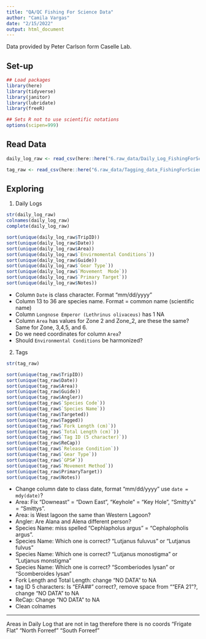 ```yaml
---
title: "QA/QC Fishing For Science Data"
author: "Camila Vargas"
date: "2/15/2022"
output: html_document
---
```

Data provided by Peter Carlson form Caselle Lab.



## Set-up
```r

## Load packages
library(here)
library(tidyverse)
library(janitor)
library(lubridate)
library(freeR)

## Sets R not to use scientific notations
options(scipen=999) 

```

## Read Data
```r
daily_log_raw <- read_csv(here::here("6.raw_data/Daily_Log_FishingForScience.csv"))

tag_raw <- read_csv(here::here("6.raw_data/Tagging_data_FishingForScience.csv"))

```


## Exploring

1. Daily Logs
```r
str(daily_log_raw)
colnames(daily_log_raw)
complete(daily_log_raw)

sort(unique(daily_log_raw$TripID))
sort(unique(daily_log_raw$Date))
sort(unique(daily_log_raw$Area))
sort(unique(daily_log_raw$`Envirmomental Conditions`))
sort(unique(daily_log_raw$Guide))
sort(unique(daily_log_raw$`Gear Type`))
sort(unique(daily_log_raw$`Movement  Mode`))
sort(unique(daily_log_raw$`Primary Target`))
sort(unique(daily_log_raw$Notes))
```

- Column `Date` is class character. Format "mm/dd/yyyy"
- Column 13 to 36 are species name. Format = common name (scientific name)
- Column `Longnose Emperor (Lethrinus olivaceus)` has 1 NA
- Column `Area` has values for Zone 2 and Zone_2, are these the same? Same for Zone, 3,4,5, and 6.
- Do we need coordinates for column `Area`?
- Should `Environmental Conditions` be harmonized?


2. Tags

```r
str(tag_raw)

sort(unique(tag_raw$TripID))
sort(unique(tag_raw$Date))
sort(unique(tag_raw$Area))
sort(unique(tag_raw$Guide))
sort(unique(tag_raw$Angler))
sort(unique(tag_raw$`Species Code`))
sort(unique(tag_raw$`Species Name`))
sort(unique(tag_raw$Targeted))
sort(unique(tag_raw$Tagged))
sort(unique(tag_raw$`Fork Length (cm)`))
sort(unique(tag_raw$`Total Length (cm)`))
sort(unique(tag_raw$`Tag ID (5 character)`))
sort(unique(tag_raw$ReCap))
sort(unique(tag_raw$`Release Condition`))
sort(unique(tag_raw$`Gear Type`))
sort(unique(tag_raw$`GPS#`))
sort(unique(tag_raw$`Movement Method`))
sort(unique(tag_raw$PrimaryTarget))
sort(unique(tag_raw$Notes))

```


- Change column date to class date, format "mm/dd/yyyy" use `date = mdy(date)`?
- Area: Fix "Downeast" = "Down East", "Keyhole" = "Key Hole", "Smitty's" = "Smittys".
- Area: is West lagoon the same than Western Lagoon?
- Angler: Are Alana and Alena different person?
- Species Name: miss spelled "Cephlapholus argus" = "Cephalopholis argus".
- Species Name: Which one is correct? "Lutjanus fuluvus" or "Lutjanus fulvus"
- Species Name: Which one is correct? "Lutjanus monostigma" or "Lutjanus monstigma"
- Species Name: Which one is correct? "Scomberiodes lysan" or "Scomberoides lysan"
- Fork Length and Total Length: change "NO DATA" to NA
- tag ID 5 characters: Is "EFA##" correct?, remove space from ""EFA 21"?, change "NO DATA" to NA
- ReCap: Change "NO DATA" to NA
- Clean colnames


--------------------------------------------
Areas in Daily Log that are not in tag therefore there is no coords
"Frigate Flat"
"North Forreef"
"South Forreef"







